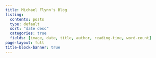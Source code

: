 ---
title: Michael Flynn's Blog
listing: 
  contents: posts
  type: default
  sort: "date desc"
  categories: true
  fields: [image, date, title, author, reading-time, word-count]
page-layout: full
title-block-banner: true
---
